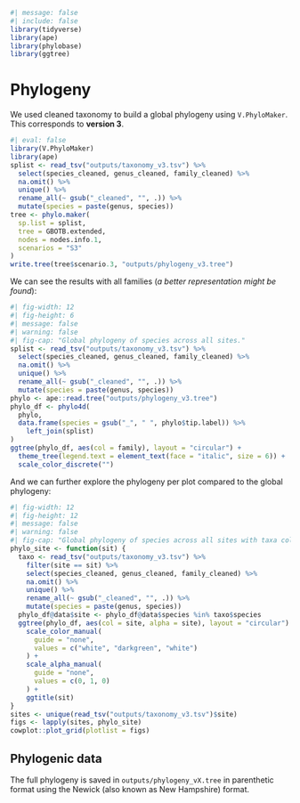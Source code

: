 ```r
#| message: false
#| include: false
library(tidyverse)
library(ape)
library(phylobase)
library(ggtree)
```

# Phylogeny {.unnumbered}

We used cleaned taxonomy to build a global phylogeny using `V.PhyloMaker`. This corresponds to **version 3**.

```r
#| eval: false
library(V.PhyloMaker)
library(ape)
splist <- read_tsv("outputs/taxonomy_v3.tsv") %>%
  select(species_cleaned, genus_cleaned, family_cleaned) %>%
  na.omit() %>%
  unique() %>%
  rename_all(~ gsub("_cleaned", "", .)) %>%
  mutate(species = paste(genus, species))
tree <- phylo.maker(
  sp.list = splist,
  tree = GBOTB.extended,
  nodes = nodes.info.1,
  scenarios = "S3"
)
write.tree(tree$scenario.3, "outputs/phylogeny_v3.tree")
```

We can see the results with all families (*a better representation might be found*):

```r
#| fig-width: 12
#| fig-height: 6
#| message: false
#| warning: false
#| fig-cap: "Global phylogeny of species across all sites."
splist <- read_tsv("outputs/taxonomy_v3.tsv") %>%
  select(species_cleaned, genus_cleaned, family_cleaned) %>%
  na.omit() %>%
  unique() %>%
  rename_all(~ gsub("_cleaned", "", .)) %>%
  mutate(species = paste(genus, species))
phylo <- ape::read.tree("outputs/phylogeny_v3.tree")
phylo_df <- phylo4d(
  phylo,
  data.frame(species = gsub("_", " ", phylo$tip.label)) %>%
    left_join(splist)
)
ggtree(phylo_df, aes(col = family), layout = "circular") +
  theme_tree(legend.text = element_text(face = "italic", size = 6)) +
  scale_color_discrete("")
```

And we can further explore the phylogeny per plot compared to the global phylogeny:

```r
#| fig-width: 12
#| fig-height: 12
#| message: false
#| warning: false
#| fig-cap: "Global phylogeny of species across all sites with taxa coloured per site." #nolint
phylo_site <- function(sit) {
  taxo <- read_tsv("outputs/taxonomy_v3.tsv") %>%
    filter(site == sit) %>%
    select(species_cleaned, genus_cleaned, family_cleaned) %>%
    na.omit() %>%
    unique() %>%
    rename_all(~ gsub("_cleaned", "", .)) %>%
    mutate(species = paste(genus, species))
  phylo_df@data$site <- phylo_df@data$species %in% taxo$species
  ggtree(phylo_df, aes(col = site, alpha = site), layout = "circular") +
    scale_color_manual(
      guide = "none",
      values = c("white", "darkgreen", "white")
    ) +
    scale_alpha_manual(
      guide = "none",
      values = c(0, 1, 0)
    ) +
    ggtitle(sit)
}
sites <- unique(read_tsv("outputs/taxonomy_v3.tsv")$site)
figs <- lapply(sites, phylo_site)
cowplot::plot_grid(plotlist = figs)
```

## **Phylogenic data**

The full phylogeny is saved in `outputs/phylogeny_vX.tree` in parenthetic format using the Newick (also known as New Hampshire) format.

